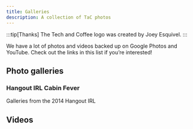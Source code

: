```yaml
---
title: Galleries
description: A collection of TaC photos
---
```


:::tip[Thanks]
The Tech and Coffee logo was created by Joey Esquivel.
:::

We have a lot of photos and videos backed up on Google Photos and YouTube. Check out the links in this list if you’re interested!

## Photo galleries

<CardGrid>
  <LinkCard
    title="Main gallery"
    href="https://photos.app.goo.gl/nL3woYk3qAeKLf7z9"
  />
  <LinkCard
    title="Event photos"
    href="https://photos.app.goo.gl/j8dweDLcukVDwaxJ7"
  />
  <LinkCard
    title="Tech and Coffee graphics"
    href="https://photos.app.goo.gl/faWXdfcrWXvyAVph9"
  />
  <LinkCard
    title="Wallpaper submissions"
    href="https://photos.app.goo.gl/Gj8YuS3dzaBhGSR47"
  />
</CardGrid>

### Hangout IRL Cabin Fever

Galleries from the 2014 Hangout IRL

<CardGrid>
  <LinkCard title="Event" href="https://photos.app.goo.gl/yRJiuF52PPzQcBG39" />
  <LinkCard title="Day 2" href="https://photos.app.goo.gl/3DyAipt55WYTPqNK9" />
  <LinkCard title="Day 3" href="https://photos.app.goo.gl/ncUGSLH4pHS99hon6" />
  <LinkCard
    title="Full event"
    href="https://photos.app.goo.gl/oKgR7thbDQWFK3DN8"
  />
</CardGrid>

## Videos

<CardGrid>
  <LinkCard
    title="Hangout IRL"
    href="https://www.youtube.com/watch?time_continue=79&v=BAOSvpFXjFQ"
  />
</CardGrid>
